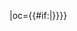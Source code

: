{{fb team|t=河南建业|tan=河南建業足球俱樂部|tc=CHN|abb={{#if:{{{abb|}}}|河南}}|oc={{#if:{{{oc|}}}|{{{oc}}}}}}}<!--
--><noinclude>[[Category:中国足球超级联赛模板|{{PAGENAME}}]]</noinclude>